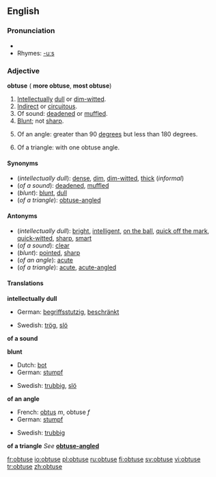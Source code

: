 ==English==
===Pronunciation===
*{{audio|en-us-obtuse.ogg|Audio (US)}}
*Rhymes: [[Rhymes:English:-uːs|-uːs]]

===Adjective===
'''obtuse''' ({{compar}} '''more obtuse''', {{superl}} '''most obtuse''')

#[[intellectual|Intellectual]]ly [[dull]] or [[dim-witted]].
#[[indirect|Indirect]] or [[circuitous]].
#Of sound: [[deaden]]ed or [[muffle]]d.
#[[blunt|Blunt]]; not [[sharp]].
#{{geometry}} Of an angle: greater than 90 [[degree]]s but less than 180 degrees.
#{{geometry}} Of a triangle: with one obtuse angle.

====Synonyms====
*(''intellectually dull''): [[dense]], [[dim]], [[dim-witted]], [[thick]] (''informal'')
*(''of a sound''): [[deaden]]ed, [[muffle]]d
*(''blunt''): [[blunt]], [[dull]]
*(''of a triangle''): [[obtuse-angled]]

====Antonyms====
*(''intellectually dull''): [[bright]], [[intelligent]], [[on the ball]], [[quick off the mark]], [[quick-witted]], [[sharp]], [[smart]]
*(''of a sound''): [[clear]]
*(''blunt''): [[pointed]], [[sharp]]
*(''of an angle''): [[acute]]
*(''of a triangle''): [[acute]], [[acute-angled]]

====Translations====
'''intellectually dull'''
{{top}}
*German: [[begriffsstutzig]], [[beschränkt]]
{{mid}}
*Swedish: [[trög]], [[slö]]
{{bottom}}

'''of a sound'''
{{top}}
{{mid}}
{{bottom}}

'''blunt'''
{{top}}
*Dutch: [[bot]]
*German: [[stumpf]]
{{mid}}
*Swedish: [[trubbig]], [[slö]]
{{bottom}}

'''of an angle'''
{{top}}
*French: [[obtus]] ''m'', obtuse ''f''
*German: [[stumpf]]
{{mid}}
*Swedish: [[trubbig]]
{{bottom}}

'''of a triangle'''
''See'' '''[[obtuse-angled]]'''

[[fr:obtuse]]
[[io:obtuse]]
[[pl:obtuse]]
[[ru:obtuse]]
[[fi:obtuse]]
[[sv:obtuse]]
[[vi:obtuse]]
[[tr:obtuse]]
[[zh:obtuse]]